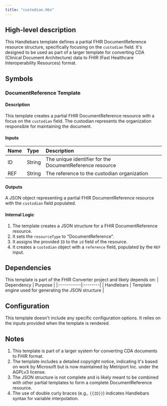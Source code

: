 ```yaml
---
title: "custodian.hbs"
---
```


## High-level description
This Handlebars template defines a partial FHIR DocumentReference resource structure, specifically focusing on the `custodian` field. It's designed to be used as part of a larger template for converting CDA (Clinical Document Architecture) data to FHIR (Fast Healthcare Interoperability Resources) format.

## Symbols

### DocumentReference Template
#### Description
This template creates a partial FHIR DocumentReference resource with a focus on the `custodian` field. The custodian represents the organization responsible for maintaining the document.

#### Inputs
| Name | Type | Description |
|:-----|:-----|:------------|
| ID | String | The unique identifier for the DocumentReference resource |
| REF | String | The reference to the custodian organization |

#### Outputs
A JSON object representing a partial FHIR DocumentReference resource with the `custodian` field populated.

#### Internal Logic
1. The template creates a JSON structure for a FHIR DocumentReference resource.
2. It sets the `resourceType` to "DocumentReference".
3. It assigns the provided `ID` to the `id` field of the resource.
4. It creates a `custodian` object with a `reference` field, populated by the `REF` input.

## Dependencies
This template is part of the FHIR Converter project and likely depends on:
| Dependency | Purpose |
|:-----------|:--------|
| Handlebars | Template engine used for generating the JSON structure |

## Configuration
This template doesn't include any specific configuration options. It relies on the inputs provided when the template is rendered.

## Notes
1. This template is part of a larger system for converting CDA documents to FHIR format.
2. The template includes a detailed copyright notice, indicating it's based on work by Microsoft but is now maintained by Metriport Inc. under the AGPLv3 license.
3. The JSON structure is not complete and is likely meant to be combined with other partial templates to form a complete DocumentReference resource.
4. The use of double curly braces (e.g., `{{ID}}`) indicates Handlebars syntax for variable interpolation.